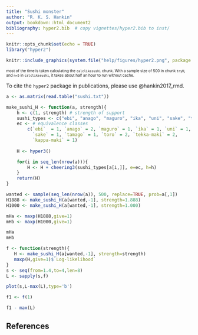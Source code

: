 ```yaml
---
title: "Sushi monster"
author: "R. K. S. Hankin"
output: bookdown::html_document2
bibliography: hyper2.bib  # copy vignettes/hyper2.bib to inst/
---
```


```r
knitr::opts_chunk$set(echo = TRUE)
library("hyper2")
```

```r
knitr::include_graphics(system.file("help/figures/hyper2.png", package = "hyper2"))
```


<font size="1"> most of the time is taken calculating the
`calclikesushi` chunk.  With a sample size of 500 in chunk `tryH`, and
`n=5` in `calclikesushi`, it takes about half an hour to run without
cache. </font>


To cite the `hyper2` package in publications, please use @hankin2017_rmd.



```r
a <- as.matrix(read.table("sushi.txt"))
```

```r
make_sushi_H <- function(a, strength){
    h <- c(1, strength) # strength of support
    sushi_types <- c("ebi", "anago", "maguro", "ika", "uni", "sake", "tamago", "toro", "tekka", "kappa")
    ec <- # equivalence classes
        c(`ebi`  = 1, `anago` = 2, `maguro` = 1, `ika` = 1, `uni` = 1,
          `sake` = 1, `tamago` = 1, `toro` = 2, `tekka-maki` = 2,
          `kappa-maki` = 1)
    
    H <- hyper3()

    for(i in seq_len(nrow(a))){
        H <- H + cheering3(sushi_types[a[i,]], e=ec, h=h)
    }
    return(H)
}
```

```r
wanted <- sample(seq_len(nrow(a)), 500, replace=TRUE, prob=a[,1])
H1888 <- make_sushi_H(a[wanted,-1], strength=1.888)
H1000 <- make_sushi_H(a[wanted,-1], strength=1.000)
```


```r
mHa <- maxp(H1888,give=1)
mHb <- maxp(H1000,give=1)
```


```r
mHa
mHb
```


```r
f <- function(strength){
   H <- make_sushi_H(a[wanted,-1], strength=strength)
   maxp(H,give=1)$`Log-likelihood`
}
s <- seq(from=1.4,to=4,len=8)
L <- sapply(s,f)
```


```r
plot(s,L-max(L),type='b')
```


```r
f1 <- f(1)
```

```r
f1 - max(L)
```


## References {-}

